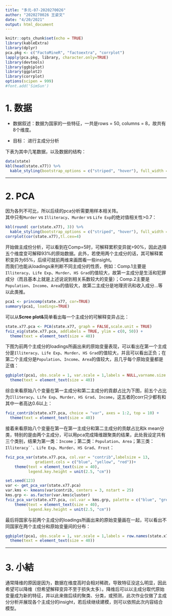 ```yaml
---
title: "多元-07-2020270026"
author: "2020270026 王姿文"
date: "4/20/2021"
output: html_document
---
```


```r
knitr::opts_chunk$set(echo = TRUE)
library(kableExtra)
library(dplyr)
pca.pkg <- c("FactoMineR", "factoextra", "corrplot")
lapply(pca.pkg, library, character.only=TRUE)
library(devtools)
library(ggbiplot)
library(ggplot2)
library(corrplot)
options(scipen = 999)
#font.add('SimSun')
```

# 1. 数据
- 数据叙述：数据为国家的一些特征，一共是rows = 50, columns = 8，故共有8个维度。
   
- 目标： 进行主成分分析   
   
   
下表为其中几笔数据，以及数据的结构：

```r
data(state)
kbl(head(state.x77)) %>%
  kable_styling(bootstrap_options = c("striped", "hover"), full_width = F, font_size = 7)
```

-------

# 2. PCA

因为各列不可比，所以后续的pca分析需要用样本相关阵。   
其中只有`Murder` vs `Illiteracy`、`Murder` vs `Life Exp`的绝对值相关性>0.7：
```r
kbl(round( cor(state.x77), 3)) %>%
  kable_styling(bootstrap_options = c("striped", "hover"), full_width = F, font_size = 7)
corrplot(cor(state.x77),tl.cex=4)
```

开始做主成份分析，可以看到在Comp=5时，可解释累积变异就>90%，因此选择五个维度变可解释93%的原始数据。此外，若使用两个主成分的话，其可解释累积变异为65%，后续可就前两维来画图看一些insight。   
而我们也能从loadings来判断不同主成分的性质，例如：Comp.1主要是`Illiteracy`、`Life Exp`、`Murder`、`HS Grad`的值较大，故第一主成分是生活和犯罪成分（而且基本上就是上述说说到相关系数较大的变量）；Comp.2主要是`Population`、`Income`、`Area`的值较大，故第二主成分是地理资讯和收入成分...等以此类推。
```r
pca1 <- princomp(state.x77, cor=TRUE) 
summary(pca1, loadings=TRUE)
```

可以从**Scree plot&**简单看出每一个主成分的可解释变异占比：   

```r
state.x77.pca <- PCA(state.x77, graph = FALSE,scale.unit = TRUE)
fviz_eig(state.x77.pca, addlabels = TRUE, ylim = c(0, 50)) + 
  theme(text = element_text(size = 40))
```

下图为前两个主成分的loadings所画出来的原始变量表现，可以看出在第一个主成分是`Illiteracy`、`Life Exp`、`Murder`、`HS Grad`的值较大，并且可以看出正负；在第二个主成分是`Population`、`Income`、`Area`的值较大，且几乎每个原始变量都是正值：  

```r
ggbiplot(pca1, obs.scale = 1, var.scale = 1,labels = NULL,varname.size = 13) + 
  theme(text = element_text(size = 40))
```

综合来看原始八个变量在第一主成分和第二主成分的貢獻占比为下图，前五个占比为`Illiteracy`、`Life Exp`、`Murder`、`HS Grad`、`Income`，这五者的corr只少都有和其中一者高达0.6以上：   

```r
fviz_contrib(state.x77.pca, choice = "var", axes = 1:2, top = 10) + 
  theme(text = element_text(size = 40))
```

接着来看原始八个变量在第一在第一主成分和第二主成分的贡献占比和k mean分类，特别的是由两个主成分，可以用pca完成降维跟聚类的结果，此处我设定共有三个类别，结果为第一类：`Income`；第二类：`Population`、`Area`；第三类：`Illiteracy``、Life Exp`、`Murder`、`HS Grad`、`Frost`：   

```r
fviz_pca_var(state.x77.pca, col.var = "contrib",labelsize = 13,
             gradient.cols = c("blue", "yellow", "red"))+ 
    theme(text = element_text(size = 40),
          legend.key.height = unit(2.5, "cm"))

set.seed(123)
var <- get_pca_var(state.x77.pca)
var.kms <- kmeans(var$contrib, centers = 3, nstart = 25)
kms.grp <- as.factor(var.kms$cluster)
fviz_pca_var(state.x77.pca, col.var = kms.grp, palette = c("blue", "green", "red"),legend.title = "Cluster",labelsize = 13)+ 
    theme(text = element_text(size = 40),
          legend.key.height = unit(2.5, "cm"))
```

最后将国家与前两个主成分的loadings所画出来的原始变量画在一起，可以看出不同国家在两个主成分和原始变量间的分布：   

```r
ggbiplot(pca1, obs.scale = 1, var.scale = 1,labels = row.names(state.x77)[1:50],varname.size = 13, labels.size = 8) + 
  theme(text = element_text(size = 40))
```

-----

# 3. 小結

通常降维的原因是因为，数据在维度高时会相对稀疏，导致特征没这么明显，因此希望可以降维（但希望解释变异不至于损失太多）。降维后可以以主成分取代原始变量成为新的特征，并以此来做后续的聚类、分类，或预测，此次作业仅做了主成分分析并展现各个主成分的insight，若后续继续建模，则可以依照此次内容结合模型。
